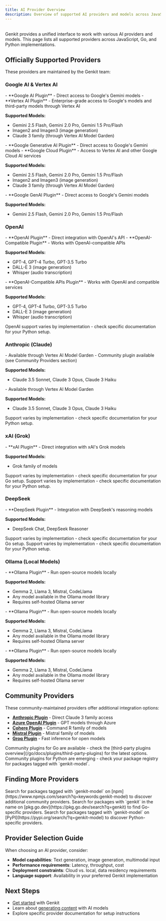 ```yaml
---
title: AI Provider Overview
description: Overview of supported AI providers and models across JavaScript, Go, and Python implementations of Genkit.
---
```



<div style="display: flex; justify-content: space-between; align-items: center; gap: 1rem; margin: 1rem 0 1rem 0;">
  <LanguageSelector />
  <CopyMarkdownButton />
</div>

Genkit provides a unified interface to work with various AI providers and models. This page lists all supported providers across JavaScript, Go, and Python implementations.

## Officially Supported Providers

These providers are maintained by the Genkit team:

### Google AI & Vertex AI

<LanguageContent lang="js">
- **Google AI Plugin** - Direct access to Google's Gemini models
- **Vertex AI Plugin** - Enterprise-grade access to Google's models and third-party models through Vertex AI

**Supported Models:**
- Gemini 2.5 Flash, Gemini 2.0 Pro, Gemini 1.5 Pro/Flash
- Imagen2 and Imagen3 (image generation)
- Claude 3 family (through Vertex AI Model Garden)
</LanguageContent>

<LanguageContent lang="go">
- **Google Generative AI Plugin** - Direct access to Google's Gemini models
- **Google Cloud Plugin** - Access to Vertex AI and other Google Cloud AI services

**Supported Models:**
- Gemini 2.5 Flash, Gemini 2.0 Pro, Gemini 1.5 Pro/Flash
- Imagen2 and Imagen3 (image generation)
- Claude 3 family (through Vertex AI Model Garden)
</LanguageContent>

<LanguageContent lang="python">
- **Google GenAI Plugin** - Direct access to Google's Gemini models

**Supported Models:**
- Gemini 2.5 Flash, Gemini 2.0 Pro, Gemini 1.5 Pro/Flash
</LanguageContent>

### OpenAI

<LanguageContent lang="js">
- **OpenAI Plugin** - Direct integration with OpenAI's API
- **OpenAI-Compatible Plugin** - Works with OpenAI-compatible APIs

**Supported Models:**
- GPT-4, GPT-4 Turbo, GPT-3.5 Turbo
- DALL-E 3 (image generation)
- Whisper (audio transcription)
</LanguageContent>

<LanguageContent lang="go">
- **OpenAI-Compatible APIs Plugin** - Works with OpenAI and compatible services

**Supported Models:**
- GPT-4, GPT-4 Turbo, GPT-3.5 Turbo
- DALL-E 3 (image generation)
- Whisper (audio transcription)
</LanguageContent>

<LanguageContent lang="python">
OpenAI support varies by implementation - check specific documentation for your Python setup.
</LanguageContent>

### Anthropic (Claude)

<LanguageContent lang="js">
- Available through Vertex AI Model Garden
- Community plugin available (see Community Providers section)

**Supported Models:**
- Claude 3.5 Sonnet, Claude 3 Opus, Claude 3 Haiku
</LanguageContent>

<LanguageContent lang="go">
- Available through Vertex AI Model Garden

**Supported Models:**
- Claude 3.5 Sonnet, Claude 3 Opus, Claude 3 Haiku
</LanguageContent>

<LanguageContent lang="python">
Support varies by implementation - check specific documentation for your Python setup.
</LanguageContent>

### xAI (Grok)

<LanguageContent lang="js">
- **xAI Plugin** - Direct integration with xAI's Grok models

**Supported Models:**
- Grok family of models
</LanguageContent>

<LanguageContent lang="go">
Support varies by implementation - check specific documentation for your Go setup.
</LanguageContent>

<LanguageContent lang="python">
Support varies by implementation - check specific documentation for your Python setup.
</LanguageContent>

### DeepSeek

<LanguageContent lang="js">
- **DeepSeek Plugin** - Integration with DeepSeek's reasoning models

**Supported Models:**
- DeepSeek Chat, DeepSeek Reasoner
</LanguageContent>

<LanguageContent lang="go">
Support varies by implementation - check specific documentation for your Go setup.
</LanguageContent>

<LanguageContent lang="python">
Support varies by implementation - check specific documentation for your Python setup.
</LanguageContent>

### Ollama (Local Models)

<LanguageContent lang="js">
- **Ollama Plugin** - Run open-source models locally

**Supported Models:**
- Gemma 2, Llama 3, Mistral, CodeLlama
- Any model available in the Ollama model library
- Requires self-hosted Ollama server
</LanguageContent>

<LanguageContent lang="go">
- **Ollama Plugin** - Run open-source models locally

**Supported Models:**
- Gemma 2, Llama 3, Mistral, CodeLlama
- Any model available in the Ollama model library
- Requires self-hosted Ollama server
</LanguageContent>

<LanguageContent lang="python">
- **Ollama Plugin** - Run open-source models locally

**Supported Models:**
- Gemma 2, Llama 3, Mistral, CodeLlama
- Any model available in the Ollama model library
- Requires self-hosted Ollama server
</LanguageContent>

## Community Providers

<LanguageContent lang="js">
These community-maintained providers offer additional integration options:

- **[Anthropic Plugin](https://thefireco.github.io/genkit-plugins/docs/plugins/genkitx-anthropic)** - Direct Claude 3 family access
- **[Azure OpenAI Plugin](https://thefireco.github.io/genkit-plugins/docs/plugins/genkitx-azure-openai)** - GPT models through Azure
- **[Cohere Plugin](https://thefireco.github.io/genkit-plugins/docs/plugins/genkitx-cohere)** - Command R family of models
- **[Mistral Plugin](https://thefireco.github.io/genkit-plugins/docs/plugins/genkitx-mistral)** - Mistral family of models
- **[Groq Plugin](https://thefireco.github.io/genkit-plugins/docs/plugins/genkitx-groq)** - Fast inference for open models
</LanguageContent>

<LanguageContent lang="go">
Community plugins for Go are available - check the [third-party plugins overview](/go/docs/plugins/third-party-plugins) for the latest options.
</LanguageContent>

<LanguageContent lang="python">
Community plugins for Python are emerging - check your package registry for packages tagged with `genkit-model`.
</LanguageContent>

## Finding More Providers

<LanguageContent lang="js">
Search for packages tagged with `genkit-model` on [npm](https://www.npmjs.com/search?q=keywords:genkit-model) to discover additional community providers.
</LanguageContent>

<LanguageContent lang="go">
Search for packages with `genkit` in the name on [pkg.go.dev](https://pkg.go.dev/search?q=genkit) to find Go-specific providers.
</LanguageContent>

<LanguageContent lang="python">
Search for packages tagged with `genkit-model` on [PyPI](https://pypi.org/search/?q=genkit-model) to discover Python-specific providers.
</LanguageContent>

## Provider Selection Guide

When choosing an AI provider, consider:

- **Model capabilities**: Text generation, image generation, multimodal input
- **Performance requirements**: Latency, throughput, cost
- **Deployment constraints**: Cloud vs. local, data residency requirements
- **Language support**: Availability in your preferred Genkit implementation

## Next Steps

- [Get started](/docs/get-started) with Genkit
- Learn about [generating content](/docs/models) with AI models
- Explore specific provider documentation for setup instructions
